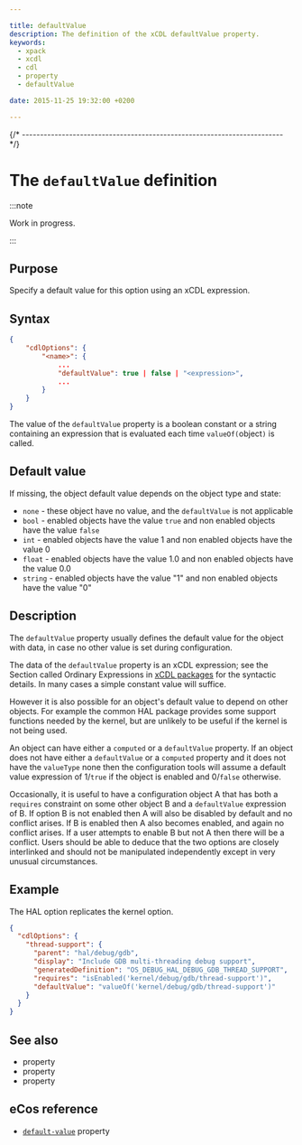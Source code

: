 ```yaml
---

title: defaultValue
description: The definition of the xCDL defaultValue property.
keywords:
  - xpack
  - xcdl
  - cdl
  - property
  - defaultValue

date: 2015-11-25 19:32:00 +0200

---
```



{/* ------------------------------------------------------------------------ */}

# The `defaultValue` definition

:::note

Work in progress.

:::

## Purpose

Specify a default value for this option using an xCDL expression.

## Syntax

```json {5}
{
    "cdlOptions": {
        "<name>": {
            ...
            "defaultValue": true | false | "<expression>",
            ...
        }
    }
}
```

The value of the `defaultValue` property is a boolean constant or a string containing an expression that is evaluated each time `valueOf(`object`)` is called.

## Default value

If missing, the object default value depends on the object type and state:

- `none` - these object have no value, and the `defaultValue`  is not applicable
- `bool` - enabled objects have the value `true` and non enabled objects have the value `false`
- `int` - enabled objects have the value 1 and non enabled objects have the value 0
- `float` - enabled objects have the value 1.0 and non enabled objects have the value 0.0
- `string` - enabled objects have the value "1" and non enabled objects have the value "0"

## Description

The `defaultValue` property usually defines the default value for the object with data, in case no other value is set during configuration.

The data of the `defaultValue` property is an xCDL expression; see the Section called Ordinary Expressions in [xCDL packages](/docs/guide/packages) for the syntactic details. In many cases a simple constant value will suffice.

However it is also possible for an object's default value to depend on other objects. For example the common HAL package provides some support functions needed by the kernel, but are unlikely to be useful if the kernel is not being used.

An object can have either a `computed` or a `defaultValue` property. If an object does not have either a `defaultValue` or a `computed` property and it does not have the `valueType` none then the configuration tools will assume a default value expression of 1/`true` if the object is enabled and 0/`false` otherwise.

Occasionally, it is useful to have a configuration object A that has both a `requires` constraint on some other object B and a `defaultValue` expression of B. If option B is not enabled then A will also be disabled by default and no conflict arises. If B is enabled then A also becomes enabled, and again no conflict arises. If a user attempts to enable B but not A then there will be a conflict. Users should be able to deduce that the two options are closely interlinked and should not be manipulated independently except in very unusual circumstances.

## Example

The HAL option replicates the kernel option.

```json
{
  "cdlOptions": {
    "thread-support": {
      "parent": "hal/debug/gdb",
      "display": "Include GDB multi-threading debug support",
      "generatedDefinition": "OS_DEBUG_HAL_DEBUG_GDB_THREAD_SUPPORT",
      "requires": "isEnabled('kernel/debug/gdb/thread-support')",
      "defaultValue": "valueOf('kernel/debug/gdb/thread-support')"
    }
  }
}
```

## See also

- <MetadataObjectPropertyLink name="computed" /> property
- <MetadataObjectPropertyLink name="legalValues" /> property
- <MetadataObjectPropertyLink name="valueType" /> property

## eCos reference

- [`default-value`](https://ecos.sourceware.org/docs-latest/cdl-guide/ref.default-value.html) property

